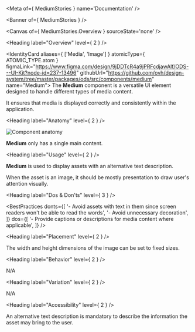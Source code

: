 
<Meta of={ MediumStories } name='Documentation' />

<Banner of={ MediumStories } />

<Canvas of={ MediumStories.Overview } sourceState='none' />

<Heading label="Overview" level={ 2 } />

<IdentityCard aliases={ ['Media', 'Image'] }
              atomicType={ ATOMIC_TYPE.atom }
              figmaLink="https://www.figma.com/design/9jDDTcR4a9jPRFcdjawAlf/ODS---UI-Kit?node-id=237-13496"
              githubUrl="https://github.com/ovh/design-system/tree/master/packages/ods/src/components/medium"
              name="Medium">
  The **Medium** component is a versatile UI element designed to handle different types of media content.

  It ensures that media is displayed correctly and consistently within the application.
</IdentityCard>

<Heading label="Anatomy" level={ 2 } />

![Component anatomy](components/medium/anatomy.png "Component anatomy")

**Medium** only has a single main content.

<Heading label="Usage" level={ 2 } />

**Medium** is used to display assets with an alternative text description.

When the asset is an image, it should be mostly presentation to draw user's attention visually.

<Heading label="Dos & Don'ts" level={ 3 } />

<BestPractices
  donts={[
    '- Avoid assets with text in them since screen readers won\'t be able to read the words',
    '- Avoid unnecessary decoration',
  ]}
  dos={[
    '- Provide captions or descriptions for media content where applicable',
  ]}
/>

<Heading label="Placement" level={ 2 } />

The width and height dimensions of the image can be set to fixed sizes.

<Heading label="Behavior" level={ 2 } />

N/A

<Heading label="Variation" level={ 2 } />

N/A

<Heading label="Accessibility" level={ 2 } />

An alternative text description is mandatory to describe the information the asset may bring to the user.
